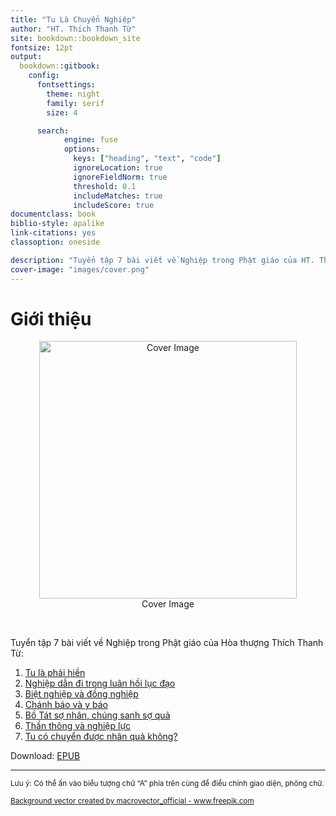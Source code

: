 ```yaml
---
title: "Tu Là Chuyển Nghiệp"
author: "HT. Thích Thanh Từ"
site: bookdown::bookdown_site
fontsize: 12pt
output:
  bookdown::gitbook:
    config:
      fontsettings:
        theme: night
        family: serif
        size: 4

      search:
            engine: fuse
            options:
              keys: ["heading", "text", "code"]
              ignoreLocation: true
              ignoreFieldNorm: true
              threshold: 0.1
              includeMatches: true
              includeScore: true        
documentclass: book
biblio-style: apalike
link-citations: yes
classoption: oneside

description: "Tuyển tập 7 bài viết về Nghiệp trong Phật giáo của HT. Thích Thanh Từ"
cover-image: "images/cover.png"
---
```

# Giới thiệu {- #gioi-thieu}

<center>![Cover Image](images/cover.png){width=412px}</center>
<br>  
  
Tuyển tập 7 bài viết về Nghiệp trong Phật giáo của Hòa thượng Thích Thanh Từ:  

1. [Tu là phải hiền](tu-la-phai-hien.html)
2. [Nghiệp dẫn đi trong luân hồi lục đạo](nghiep-dan-di-trong-luan-hoi-luc-dao.html)
3. [Biệt nghiệp và đồng nghiệp](biet-nghiep-va-dong-nghiep.html)
4. [Chánh báo và y báo](chanh-bao-va-y-bao.html)
5. [Bồ Tát sợ nhân, chúng sanh sợ quả](bo-tat-so-nhan-chung-sanh-so-qua.html)
6. [Thần thông và nghiệp lực](than-thong-va-nghiep-luc.html)
7. [Tu có chuyển được nhân quả không?](tu-co-chuyen-duoc-nhan-qua-khong.html)

Download: [EPUB](https://thichthanhtu.github.io/tu-la-chuyen-nghiep/tu-la-chuyen-nghiep.epub)  

___  

<small>Lưu ý: Có thể ấn vào biểu tượng chữ “A” phía trên cùng để điều chỉnh giao diện, phông chữ.</small>  

<small>[Background vector created by macrovector_official - www.freepik.com](https://www.freepik.com/vectors/background)</small>
